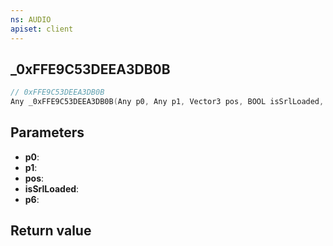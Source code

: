 ```yaml
---
ns: AUDIO
apiset: client
---
```

## _0xFFE9C53DEEA3DB0B

```c
// 0xFFE9C53DEEA3DB0B
Any _0xFFE9C53DEEA3DB0B(Any p0, Any p1, Vector3 pos, BOOL isSrlLoaded, Any p6);
```


## Parameters
* **p0**:
* **p1**:
* **pos**:
* **isSrlLoaded**:
* **p6**:

## Return value